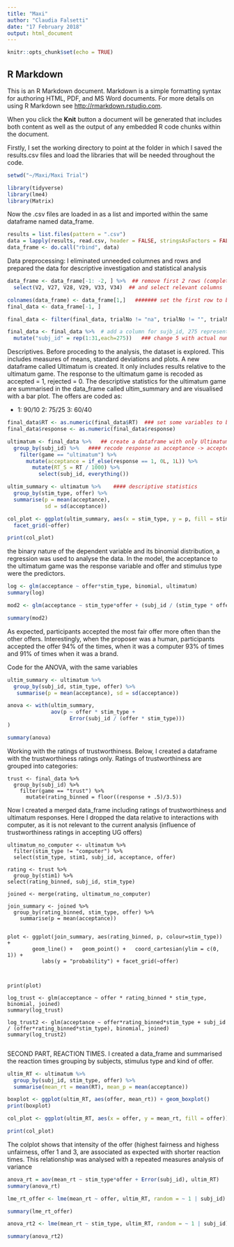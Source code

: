 ```yaml
---
title: "Maxi"
author: "Claudia Falsetti"
date: "17 February 2018"
output: html_document
---
```


```r
knitr::opts_chunk$set(echo = TRUE)
```

## R Markdown

This is an R Markdown document. Markdown is a simple formatting syntax for authoring HTML, PDF, and MS Word documents. For more details on using R Markdown see <http://rmarkdown.rstudio.com>.

When you click the **Knit** button a document will be generated that includes both content as well as the output of any embedded R code chunks within the document.

Firstly, I set the working directory to point at the folder in which I saved the results.csv files and load the libraries that will be needed throughout the code. 

```r

setwd("~/Maxi/Maxi Trial") 

library(tidyverse)
library(lme4)
library(Matrix)

```

Now the .csv files are loaded in as a list and imported within the same dataframe named data_frame. 

```r

results = list.files(pattern = ".csv")
data = lapply(results, read.csv, header = FALSE, stringsAsFactors = FALSE)
data_frame <- do.call("rbind", data)

```


Data preprocessing: I eliminated unneeded columnes and rows and prepared the data for descriptive investigation and statistical analysis 

```r

data_frame <- data_frame[-1: -2, ] %>%  ## remove first 2 rows (completion code) 
  select(V2, V27, V28, V29, V33, V34)  ## and select relevant columns

colnames(data_frame) <- data_frame[1,]   ####### set the first row to be the header of the data frame 
final_data <- data_frame[-1, ] 

final_data <- filter(final_data, trialNo != "na", trialNo != "", trialNo != "trialNo") 

final_data <- final_data %>%  # add a column for sujb_id, 275 represents n° of trials per participant
  mutate("subj_id" = rep(1:31,each=275))   ### change 5 with actual number of participants

```

Descriptives. 
Before proceding to the analysis, the dataset is explored. 
This includes measures of means, standard deviations and plots. A new dataframe called Ultimatum is created. It only includes results relative to the ultimatum game. 
The response to the ultimatum game is recoded as accepted = 1, rejected = 0. 
The descriptive statistics for the ultimatum game are summarised in the data_frame called ultim_summary and are visualised with a bar plot. The offers are coded as: 

 - 1: 90/10
   2: 75/25
   3: 60/40

```r

final_data$RT <- as.numeric(final_data$RT)  ### set some variables to be as.numeric for future things
final_data$response <- as.numeric(final_data$response)

ultimatum <- final_data %>%   ## create a dataframe with only UltimatumGame results 
  group_by(subj_id) %>%   #### recode response as acceptance -> accepted=1, rejected = 0
    filter(game == "ultimatum") %>% 
      mutate(acceptance = if_else(response == 1, 0L, 1L)) %>% 
        mutate(RT_S = RT / 1000) %>%
          select(subj_id, everything())

ultim_summary <- ultimatum %>%    #### descriptive statistics 
  group_by(stim_type, offer) %>%
  summarise(p = mean(acceptance),
            sd = sd(acceptance))

col_plot <- ggplot(ultim_summary, aes(x = stim_type, y = p, fill = stim_type)) + geom_col() +
  facet_grid(~offer) 

print(col_plot)

```


the binary nature of the dependent variable and its binomial distribution, a regression was used to analyse the data. In the model, the acceptance to the ultimatum game was the response variable and offer and stimulus type were the predictors. 


```r

log <- glm(acceptance ~ offer*stim_type, binomial, ultimatum)
summary(log)

mod2 <- glm(acceptance ~ stim_type*offer + (subj_id / (stim_type * offer)), family = binomial, ultimatum)

summary(mod2)

```
As expected, participants accepted the most fair offer more often than the other offers. Interestingly, when the proposer was a human, participants accepted the offer 94% of the times, when it was a computer 93% of times and 91% of times when it was a brand. 

Code for the ANOVA, with the same variables 

```r

ultim_summary <- ultimatum %>%
  group_by(subj_id, stim_type, offer) %>%
   summarise(p = mean(acceptance), sd = sd(acceptance)) 

anova <- with(ultim_summary,
              aov(p ~ offer * stim_type +
                    Error(subj_id / (offer * stim_type)))
)

summary(anova)
```

Working with the ratings of trustworthiness. Below, I created a dataframe with the trustworthiness ratings only. 
Ratings of trustworthiness are grouped into categories:


```trust
trust <- final_data %>%
  group_by(subj_id) %>%
    filter(game == "trust") %>%
      mutate(rating_binned = floor((response + .5)/3.5))

```

Now I created a merged data_frame including ratings of trustworthiness and ultimatum responses. Here I dropped the data relative to interactions with computer, as it is not relevant to the current analysis (influence of trustworthiness ratings in accepting UG offers)

```trust


ultimatum_no_computer <- ultimatum %>%
  filter(stim_type != "computer") %>%
  select(stim_type, stim1, subj_id, acceptance, offer)

rating <- trust %>%
  group_by(stim1) %>%
select(rating_binned, subj_id, stim_type)

joined <- merge(rating, ultimatum_no_computer)

join_summary <- joined %>%
  group_by(rating_binned, stim_type, offer) %>%
    summarise(p = mean(acceptance))


plot <- ggplot(join_summary, aes(rating_binned, p, colour=stim_type)) + 
        geom_line() +   geom_point() +   coord_cartesian(ylim = c(0, 1)) +
           labs(y = "probability") + facet_grid(~offer)



print(plot)

```

```analysis

log_trust <- glm(acceptance ~ offer * rating_binned * stim_type, binomial, joined)
summary(log_trust)

log_trust2 <- glm(acceptance ~ offer*rating_binned*stim_type + subj_id / (offer*rating_binned*stim_type), binomial, joined)
summary(log_trust2)


```


SECOND PART, REACTION TIMES.
I created a data_frame and summarised the reaction times grouping by subjects, stimulus type and kind of offer. 

```r


ultim_RT <- ultimatum %>%
  group_by(subj_id, stim_type, offer) %>%
  summarise(mean_rt = mean(RT), mean_p = mean(acceptance)) 

boxplot <- ggplot(ultim_RT, aes(offer, mean_rt)) + geom_boxplot()
print(boxplot)

col_plot <- ggplot(ultim_RT, aes(x = offer, y = mean_rt, fill = offer)) + geom_col() + facet_grid(~stim_type)

print(col_plot)
```
The colplot shows that intensity of the offer (highest fairness and highess unfairness, offer 1 and 3, are associated as expected with shorter reaction times.
This relationship was analysed with a repeated measures analysis of variance 

```r


anova_rt = aov(mean_rt ~ stim_type*offer + Error(subj_id), ultim_RT)
summary(anova_rt)

lme_rt_offer <- lme(mean_rt ~ offer, ultim_RT, random = ~ 1 | subj_id)

summary(lme_rt_offer)

anova_rt2 <- lme(mean_rt ~ stim_type, ultim_RT, random = ~ 1 | subj_id)

summary(anova_rt2)




```






















